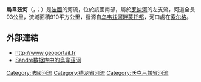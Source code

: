 {{noteTA
|G1=法国地名
|G2=单位
}}
{{Infobox river
  | name              = 乌韦兹河
  | native_name       = Ouvèze 
  | image             = BridgeVaison.jpg
  | image_caption     = [[韦松拉罗迈讷|韦松拉罗迈讷]]罗马桥下流过的乌韦兹河
  | map               = Carte de l'Ouvèze.png
  | source1_location  = [[法國前阿爾卑斯山脈|法國前阿爾卑斯山脈]] 
  | mouth_location    = [[罗讷河|罗讷河]]
  | mouth_coordinates = {{coord|43|59|23|N|4|51|9|E|name=Rhône-Ouvèze|display=inline,title}}
  | progression       = {{RRhône}} 
  | subdivision_type1 = [[世界政區索引|国家]]
  | subdivision_name1 = {{FR}}
  | length            = {{convert|93|km|abbr=on}}
  | source1_elevation = {{convert|830|m|abbr=on}}
  | discharge1_avg    = 
  | basin_size        = {{convert|1919|km2|abbr=on}}
}}
'''烏韋茲河'''（{{lang-fr|Ouvèze}}，{{IPA-fr|uvɛz}}；{{lang-oc|Ovesa}}）是[[法國|法國]]的河流，位於該國南部，屬於[[罗讷河|罗讷河]]的左支流，河道全長93公里，流域面積910平方公里，發源自[[乌韦兹河畔蒙托邦|乌韦兹河畔蒙托邦]]，河口處在[[索尔格|索尔格]]。

==外部連結==
*http://www.geoportail.fr {{Wayback|url=http://www.geoportail.fr/ |date=20101215171356 }}
*[http://sandre.eaufrance.fr/app/chainage/courdo/htm/V6--0200.php?cg=V6--0200 Sandre数据库中的烏韋茲河]

{{France-geo-stub}}
[[Category:法國河流|Category:法國河流]]
[[Category:德龙省河流|Category:德龙省河流]]
[[Category:沃克吕兹省河流|Category:沃克吕兹省河流]]